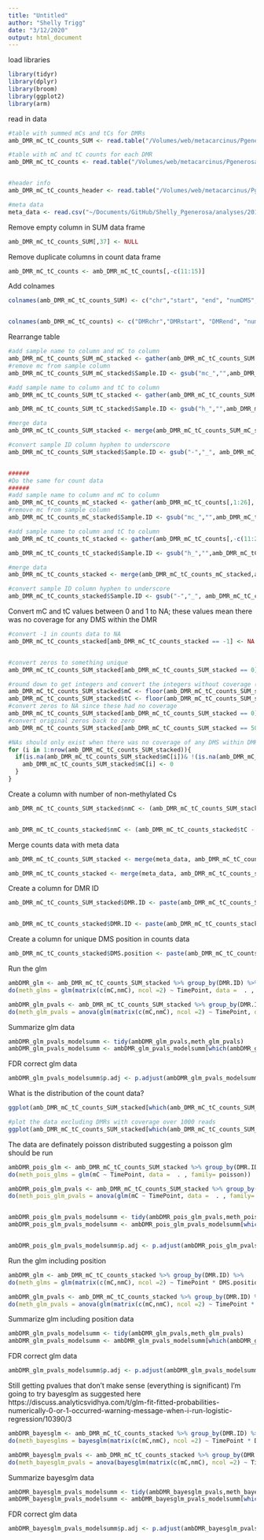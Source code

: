 ```yaml
---
title: "Untitled"
author: "Shelly Trigg"
date: "3/12/2020"
output: html_document
---
```



load libraries
```r
library(tidyr)
library(dplyr)
library(broom)
library(ggplot2)
library(arm)


```

read in data
```r
#table with summed mCs and tCs for DMRs
amb_DMR_mC_tC_counts_SUM <- read.table("/Volumes/web/metacarcinus/Pgenerosa/analyses/20200311/extractDMS/amb_AllTimes_DMR250bp_MCmax25_cov5x_DMR_SUMMED_mC_tC.tsv", header = FALSE, sep = "\t", stringsAsFactors = FALSE)

#table with mC and tC counts for each DMR
amb_DMR_mC_tC_counts <- read.table("/Volumes/web/metacarcinus/Pgenerosa/analyses/20200311/extractDMS/amb_AllTimes_DMR250bp_MCmax25_cov5x_DMR_and_DMS_mC_tC.tsv", header = FALSE, sep = "\t", stringsAsFactors = FALSE)


#header info
amb_DMR_mC_tC_counts_header <- read.table("/Volumes/web/metacarcinus/Pgenerosa/analyses/20200311/extractDMS/amb_AllTimes_DMR250bp_MCmax25_cov5x_rms_results.HEADER.tsv", header = FALSE, sep = "\t", stringsAsFactors = FALSE)

#meta data
meta_data <- read.csv("~/Documents/GitHub/Shelly_Pgenerosa/analyses/20191222/Sample.Info.csv", stringsAsFactors = FALSE)
```

Remove empty column in SUM data frame
```r
amb_DMR_mC_tC_counts_SUM[,37] <- NULL
```

Remove duplicate columns in count data frame
```r
amb_DMR_mC_tC_counts <- amb_DMR_mC_tC_counts[,-c(11:15)]
```



Add colnames
```r
colnames(amb_DMR_mC_tC_counts_SUM) <- c("chr","start", "end", "numDMS", amb_DMR_mC_tC_counts_header[1,6:37])


colnames(amb_DMR_mC_tC_counts) <- c("DMRchr","DMRstart", "DMRend", "numDMS","DMSchr","DMSstart", "DMSend","context","rmsPval","BedclosestDist", amb_DMR_mC_tC_counts_header[1,6:37])
```


Rearrange table
```r
#add sample name to column and mC to column
amb_DMR_mC_tC_counts_SUM_mC_stacked <- gather(amb_DMR_mC_tC_counts_SUM[,1:20], "Sample.ID", "mC",5:20)
#remove mc from sample column
amb_DMR_mC_tC_counts_SUM_mC_stacked$Sample.ID <- gsub("mc_","",amb_DMR_mC_tC_counts_SUM_mC_stacked$Sample.ID )

#add sample name to column and tC to column
amb_DMR_mC_tC_counts_SUM_tC_stacked <- gather(amb_DMR_mC_tC_counts_SUM[,-c(5:20)], "Sample.ID", "tC",5:20)

amb_DMR_mC_tC_counts_SUM_tC_stacked$Sample.ID <- gsub("h_","",amb_DMR_mC_tC_counts_SUM_tC_stacked$Sample.ID )

#merge data
amb_DMR_mC_tC_counts_SUM_stacked <- merge(amb_DMR_mC_tC_counts_SUM_mC_stacked,amb_DMR_mC_tC_counts_SUM_tC_stacked, by = c("chr", "start", "end", "numDMS", "Sample.ID"))

#convert sample ID column hyphen to underscore
amb_DMR_mC_tC_counts_SUM_stacked$Sample.ID <- gsub("-","_", amb_DMR_mC_tC_counts_SUM_stacked$Sample.ID)


######
#Do the same for count data
######
#add sample name to column and mC to column
amb_DMR_mC_tC_counts_mC_stacked <- gather(amb_DMR_mC_tC_counts[,1:26], "Sample.ID", "mC",11:26)
#remove mc from sample column
amb_DMR_mC_tC_counts_mC_stacked$Sample.ID <- gsub("mc_","",amb_DMR_mC_tC_counts_mC_stacked$Sample.ID )

#add sample name to column and tC to column
amb_DMR_mC_tC_counts_tC_stacked <- gather(amb_DMR_mC_tC_counts[,-c(11:26)], "Sample.ID", "tC",11:26)

amb_DMR_mC_tC_counts_tC_stacked$Sample.ID <- gsub("h_","",amb_DMR_mC_tC_counts_tC_stacked$Sample.ID )

#merge data
amb_DMR_mC_tC_counts_stacked <- merge(amb_DMR_mC_tC_counts_mC_stacked,amb_DMR_mC_tC_counts_tC_stacked, by = c("DMRchr","DMRstart", "DMRend", "numDMS","DMSchr","DMSstart", "DMSend","context","rmsPval","BedclosestDist", "Sample.ID"))

#convert sample ID column hyphen to underscore
amb_DMR_mC_tC_counts_stacked$Sample.ID <- gsub("-","_", amb_DMR_mC_tC_counts_stacked$Sample.ID)


```

Convert mC and tC values between 0 and 1 to NA; these values mean there was no coverage for any DMS within the DMR
```r
#convert -1 in counts data to NA
amb_DMR_mC_tC_counts_stacked[amb_DMR_mC_tC_counts_stacked == -1] <- NA


#convert zeros to something unique
amb_DMR_mC_tC_counts_SUM_stacked[amb_DMR_mC_tC_counts_SUM_stacked == 0] <- 50000000

#round down to get integers and convert the integers without coverage (where counts are < 1 and > 0) to zero
amb_DMR_mC_tC_counts_SUM_stacked$mC <- floor(amb_DMR_mC_tC_counts_SUM_stacked$mC)
amb_DMR_mC_tC_counts_SUM_stacked$tC <- floor(amb_DMR_mC_tC_counts_SUM_stacked$tC)
#convert zeros to NA since these had no coverage
amb_DMR_mC_tC_counts_SUM_stacked[amb_DMR_mC_tC_counts_SUM_stacked == 0] <- NA
#convert original zeros back to zero
amb_DMR_mC_tC_counts_SUM_stacked[amb_DMR_mC_tC_counts_SUM_stacked == 50000000] <- 0

#NAs should only exist when there was no coverage of any DMS within DMRs; both mC and tC were initially between 0 and 1. There are now instances where mC has NA and tC does not. This is because for the DMR, some DMS had coverage and some did not AND for the DMS that had coverage none were methylated. The code below fixes these NAs.
for (i in 1:nrow(amb_DMR_mC_tC_counts_SUM_stacked)){
  if(is.na(amb_DMR_mC_tC_counts_SUM_stacked$mC[i])& !(is.na(amb_DMR_mC_tC_counts_SUM_stacked$tC[i]))){
    amb_DMR_mC_tC_counts_SUM_stacked$mC[i] <- 0
  }
}
```

Create a column with number of non-methylated Cs
```r
amb_DMR_mC_tC_counts_SUM_stacked$nmC <- (amb_DMR_mC_tC_counts_SUM_stacked$tC - amb_DMR_mC_tC_counts_SUM_stacked$mC)


amb_DMR_mC_tC_counts_stacked$nmC <- (amb_DMR_mC_tC_counts_stacked$tC - amb_DMR_mC_tC_counts_stacked$mC)
```

Merge counts data with meta data
```r
amb_DMR_mC_tC_counts_SUM_stacked <- merge(meta_data, amb_DMR_mC_tC_counts_SUM_stacked, by = "Sample.ID")

amb_DMR_mC_tC_counts_stacked <- merge(meta_data, amb_DMR_mC_tC_counts_stacked, by = "Sample.ID")
```


Create a column for DMR ID
```r
amb_DMR_mC_tC_counts_SUM_stacked$DMR.ID <- paste(amb_DMR_mC_tC_counts_SUM_stacked$chr,amb_DMR_mC_tC_counts_SUM_stacked$start, amb_DMR_mC_tC_counts_SUM_stacked$end, sep = "_")


amb_DMR_mC_tC_counts_stacked$DMR.ID <- paste(amb_DMR_mC_tC_counts_stacked$DMRchr,amb_DMR_mC_tC_counts_stacked$DMRstart, amb_DMR_mC_tC_counts_stacked$DMRend, sep = "_")
```

Create a column for unique DMS position in counts data
```r
amb_DMR_mC_tC_counts_stacked$DMS.position <- paste(amb_DMR_mC_tC_counts_stacked$DMSchr,amb_DMR_mC_tC_counts_stacked$DMSstart, sep = "_")
```

Run the glm

```r
ambDMR_glm <- amb_DMR_mC_tC_counts_SUM_stacked %>% group_by(DMR.ID) %>%
do(meth_glms = glm(matrix(c(mC,nmC), ncol =2) ~ TimePoint, data =  . , family= binomial))

ambDMR_glm_pvals <- amb_DMR_mC_tC_counts_SUM_stacked %>% group_by(DMR.ID) %>%
do(meth_glm_pvals = anova(glm(matrix(c(mC,nmC), ncol =2) ~ TimePoint, data =  . , family= binomial), test = "Chisq"))

```

Summarize glm data
```r
ambDMR_glm_pvals_modelsumm <- tidy(ambDMR_glm_pvals,meth_glm_pvals)
ambDMR_glm_pvals_modelsumm <- ambDMR_glm_pvals_modelsumm[which(ambDMR_glm_pvals_modelsumm$term != "NULL"),]

```

FDR correct glm data
```r
ambDMR_glm_pvals_modelsumm$p.adj <- p.adjust(ambDMR_glm_pvals_modelsumm$p.value, method = "BH")


```


What is the distribution of the count data?
```r
ggplot(amb_DMR_mC_tC_counts_SUM_stacked[which(amb_DMR_mC_tC_counts_SUM_stacked$mC <1000),]) + geom_histogram(aes(mC, group = TimePoint, color = TimePoint,fill = TimePoint), bins = 10, position = "identity", alpha = 0.5) + theme_bw()

#plot the data excluding DMRs with coverage over 1000 reads
ggplot(amb_DMR_mC_tC_counts_SUM_stacked[which(amb_DMR_mC_tC_counts_SUM_stacked$mC <1000),]) + geom_histogram(aes(mC, group = TimePoint, color = TimePoint,fill = TimePoint), bins = 10, position = "identity", alpha = 0.5) + theme_bw()

```

The data are definately poisson distributed suggesting a poisson glm should be run
```r
ambDMR_pois_glm <- amb_DMR_mC_tC_counts_SUM_stacked %>% group_by(DMR.ID) %>%
do(meth_pois_glms = glm(mC ~ TimePoint, data =  . , family= poisson))

ambDMR_pois_glm_pvals <- amb_DMR_mC_tC_counts_SUM_stacked %>% group_by(DMR.ID) %>%
do(meth_pois_glm_pvals = anova(glm(mC ~ TimePoint, data =  . , family= poisson), test = "Chisq"))


ambDMR_pois_glm_pvals_modelsumm <- tidy(ambDMR_pois_glm_pvals,meth_pois_glm_pvals)
ambDMR_pois_glm_pvals_modelsumm <- ambDMR_pois_glm_pvals_modelsumm[which(ambDMR_pois_glm_pvals_modelsumm$term != "NULL"),]


ambDMR_pois_glm_pvals_modelsumm$p.adj <- p.adjust(ambDMR_pois_glm_pvals_modelsumm$p.value, method = "BH")

```


Run the glm including position 

```r
ambDMR_glm <- amb_DMR_mC_tC_counts_stacked %>% group_by(DMR.ID) %>%
do(meth_glms = glm(matrix(c(mC,nmC), ncol =2) ~ TimePoint * DMS.position, data =  . , family= binomial))

ambDMR_glm_pvals <- amb_DMR_mC_tC_counts_stacked %>% group_by(DMR.ID) %>%
do(meth_glm_pvals = anova(glm(matrix(c(mC,nmC), ncol =2) ~ TimePoint * DMS.position, data =  . , family= binomial), test = "Chisq"))

```

Summarize glm including position data
```r
ambDMR_glm_pvals_modelsumm <- tidy(ambDMR_glm_pvals,meth_glm_pvals)
ambDMR_glm_pvals_modelsumm <- ambDMR_glm_pvals_modelsumm[which(ambDMR_glm_pvals_modelsumm$term != "NULL"),]

```

FDR correct glm data
```r
ambDMR_glm_pvals_modelsumm$p.adj <- p.adjust(ambDMR_glm_pvals_modelsumm$p.value, method = "BH")
```

Still getting pvalues that don't make sense (everything is significant)
I'm going to try bayesglm as suggested here https://discuss.analyticsvidhya.com/t/glm-fit-fitted-probabilities-numerically-0-or-1-occurred-warning-message-when-i-run-logistic-regression/10390/3
```r
ambDMR_bayesglm <- amb_DMR_mC_tC_counts_stacked %>% group_by(DMR.ID) %>%
do(meth_bayesglms = bayesglm(matrix(c(mC,nmC), ncol =2) ~ TimePoint * DMS.position, data =  . , family= "binomial"))

ambDMR_bayesglm_pvals <- amb_DMR_mC_tC_counts_stacked %>% group_by(DMR.ID) %>%
do(meth_bayesglm_pvals = anova(bayesglm(matrix(c(mC,nmC), ncol =2) ~ TimePoint * DMS.position, data =  . , family= "binomial"), test = "Chisq"))
```

Summarize bayesglm data
```r
ambDMR_bayesglm_pvals_modelsumm <- tidy(ambDMR_bayesglm_pvals,meth_bayesglm_pvals)
ambDMR_bayesglm_pvals_modelsumm <- ambDMR_bayesglm_pvals_modelsumm[which(ambDMR_bayesglm_pvals_modelsumm$term != "NULL"),]

```

FDR correct glm data
```r
ambDMR_bayesglm_pvals_modelsumm$p.adj <- p.adjust(ambDMR_bayesglm_pvals_modelsumm$p.value, method = "BH")

```
